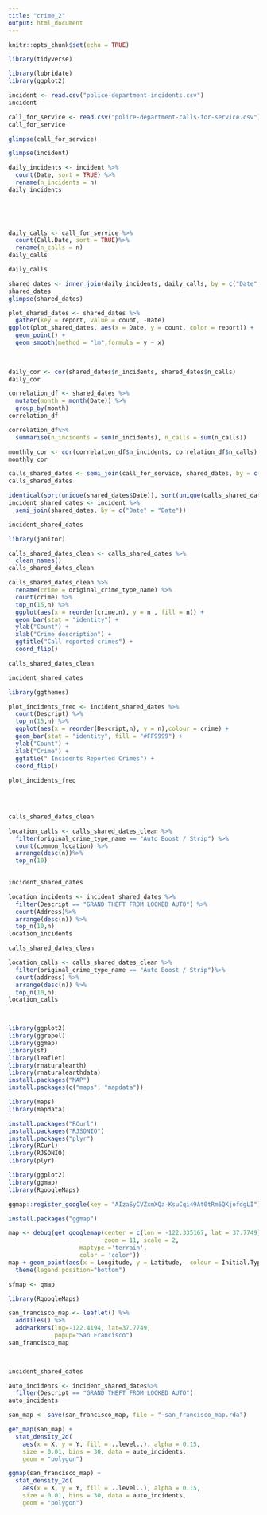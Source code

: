 ---
title: "crime_2"
output: html_document
---

```{r setup, include=FALSE}
knitr::opts_chunk$set(echo = TRUE)
```

```{r}
library(tidyverse)
```

```{r}
library(lubridate)
library(ggplot2)
```

```{r}
incident <- read.csv("police-department-incidents.csv")
incident
```

```{r}
call_for_service <- read.csv("police-department-calls-for-service.csv")
call_for_service
```

```{r}
glimpse(call_for_service)

```

```{r}
glimpse(incident)
```

```{r}
daily_incidents <- incident %>%
  count(Date, sort = TRUE) %>%
  rename(n_incidents = n)
daily_incidents


  
  
```

```{r}
daily_calls <- call_for_service %>%
  count(Call.Date, sort = TRUE)%>%
  rename(n_calls = n)
daily_calls
```

```{r}
daily_calls
```

```{r}
shared_dates <- inner_join(daily_incidents, daily_calls, by = c("Date" = "Call.Date"))
shared_dates
glimpse(shared_dates)
```

```{r}
plot_shared_dates <- shared_dates %>%
  gather(key = report, value = count, -Date)
ggplot(plot_shared_dates, aes(x = Date, y = count, color = report)) +
  geom_point() +
  geom_smooth(method = "lm",formula = y ~ x)
 
  
```

```{r}
daily_cor <- cor(shared_dates$n_incidents, shared_dates$n_calls)
daily_cor
```

```{r}
correlation_df <- shared_dates %>%
  mutate(month = month(Date)) %>%
  group_by(month) 
correlation_df

```

```{r}
correlation_df%>%
  summarise(n_incidents = sum(n_incidents), n_calls = sum(n_calls))
```

```{r}
monthly_cor <- cor(correlation_df$n_incidents, correlation_df$n_calls)
monthly_cor
```
```{r}
calls_shared_dates <- semi_join(call_for_service, shared_dates, by = c("Call.Date.Time" = "Date"))
calls_shared_dates
```
```{r}
identical(sort(unique(shared_dates$Date)), sort(unique(calls_shared_dates$Date)))
incident_shared_dates <- incident %>%
  semi_join(shared_dates, by = c("Date" = "Date"))
```
```{r}
incident_shared_dates
```
```{r}
library(janitor)
```

```{r}
calls_shared_dates_clean <- calls_shared_dates %>%
  clean_names()
calls_shared_dates_clean

```


```{r}
calls_shared_dates_clean %>%
  rename(crime = original_crime_type_name) %>%
  count(crime) %>%
  top_n(15,n) %>%
  ggplot(aes(x = reorder(crime,n), y = n , fill = n)) +
  geom_bar(stat = "identity") +
  ylab("Count") +
  xlab("Crime description") +
  ggtitle("Call reported crimes") +
  coord_flip()
```
```{r}
calls_shared_dates_clean
```
```{r}
incident_shared_dates
```
```{r}
library(ggthemes)
```

```{r}
plot_incidents_freq <- incident_shared_dates %>%
  count(Descript) %>%
  top_n(15,n) %>%
  ggplot(aes(x = reorder(Descript,n), y = n),colour = crime) +
  geom_bar(stat = "identity", fill = "#FF9999") +
  ylab("Count") +
  xlab("Crime") +
  ggtitle(" Incidents Reported Crimes") +
  coord_flip() 
  
plot_incidents_freq
  

  

```
```{r}
calls_shared_dates_clean
```

```{r}
location_calls <- calls_shared_dates_clean %>%
  filter(original_crime_type_name == "Auto Boost / Strip") %>%
  count(common_location) %>%
  arrange(desc(n))%>%
  top_n(10)
  

```
```{r}
incident_shared_dates
```

```{r}
location_incidents <- incident_shared_dates %>%
  filter(Descript == "GRAND THEFT FROM LOCKED AUTO") %>%
  count(Address)%>%
  arrange(desc(n)) %>%
  top_n(10,n)
location_incidents


```
```{r}
calls_shared_dates_clean
```

```{r}
location_calls <- calls_shared_dates_clean %>%
  filter(original_crime_type_name == "Auto Boost / Strip")%>%
  count(address) %>%
  arrange(desc(n)) %>%
  top_n(10,n)
location_calls

  
```

```{r}
library(ggplot2)
library(ggrepel)
library(ggmap)
library(sf)
library(leaflet)
library(rnaturalearth)
library(rnaturalearthdata)
install.packages("MAP")
install.packages(c("maps", "mapdata"))

```
```{r}
library(maps)
library(mapdata)
```
```{r}
install.packages("RCurl")
install.packages("RJSONIO")
install.packages("plyr")
library(RCurl)
library(RJSONIO)
library(plyr)
```
```{r}
library(ggplot2)
library(ggmap)
library(RgoogleMaps)
```

```{r}
ggmap::register_google(key = "AIzaSyCVZxmXQa-KsuCqi49At0tRm6QKjofdgLI")

```


```{r}
install.packages("ggmap")
```


```{r}
map <- debug(get_googlemap(center = c(lon = -122.335167, lat = 37.7749),
                           zoom = 11, scale = 2,
                    maptype ='terrain',
                    color = 'color'))
map + geom_point(aes(x = Longitude, y = Latitude,  colour = Initial.Type.Group), data = calls_shared_dates_clean, size = 0.5) + 
  theme(legend.position="bottom")

```


```{r}
sfmap <- qmap
```
```{r}
library(RgoogleMaps)
```

```{r}


san_francisco_map <- leaflet() %>%
  addTiles() %>%  
  addMarkers(lng=-122.4194, lat=37.7749,
             popup="San Francisco")
san_francisco_map
  



```
```{r}
incident_shared_dates
```

```{r}
auto_incidents <- incident_shared_dates%>%
  filter(Descript == "GRAND THEFT FROM LOCKED AUTO")
auto_incidents
```

```{r}

san_map <- save(san_francisco_map, file = "~san_francisco_map.rda")
```

```{r}

get_map(san_map) +
  stat_density_2d(
    aes(x = X, y = Y, fill = ..level..), alpha = 0.15,
    size = 0.01, bins = 30, data = auto_incidents,
    geom = "polygon")
```

```{r}
ggmap(san_francisco_map) +
  stat_density_2d(
    aes(x = X, y = Y, fill = ..level..), alpha = 0.15,
    size = 0.01, bins = 30, data = auto_incidents,
    geom = "polygon")
```

